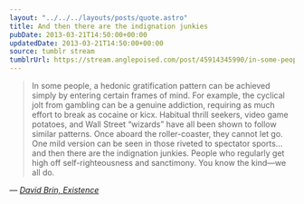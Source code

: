 ```yaml
---
layout: "../../../layouts/posts/quote.astro"
title: And then there are the indignation junkies
pubDate: 2013-03-21T14:50:00+00:00
updatedDate: 2013-03-21T14:50:00+00:00
source: tumblr stream
tumblrUrl: https://stream.anglepoised.com/post/45914345990/in-some-people-a-hedonic-gratification-pattern
---
```


> In some people, a hedonic gratification pattern can be achieved simply by entering certain frames of mind. For example, the cyclical jolt from gambling can be a genuine addiction, requiring as much effort to break as cocaine or kicx. Habitual thrill seekers, video game potatoes, and Wall Street “wizards” have all been shown to follow similar patterns. Once aboard the roller-coaster, they cannot let go. One mild version can be seen in those riveted to spectator sports… and then there are the indignation junkies. People who regularly get high off self-righteousness and sanctimony. You know the kind—we all do.

— <cite>[David Brin, _Existence_](https://www.goodreads.com/book/show/13039884-existence)</cite>
